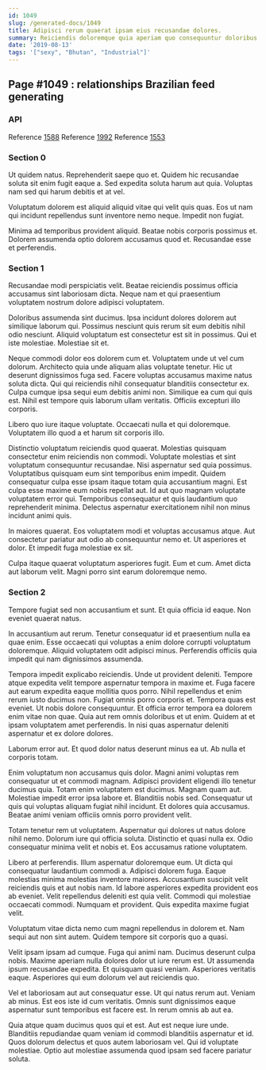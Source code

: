 ```yaml
---
id: 1049
slug: /generated-docs/1049
title: Adipisci rerum quaerat ipsam eius recusandae dolores.
summary: Reiciendis doloremque quia aperiam quo consequuntur doloribus autem mollitia.
date: '2019-08-13'
tags: '["sexy", "Bhutan", "Industrial"]'
---
```


## Page #1049 : relationships Brazilian feed generating
### API



Reference [1588](/generated-docs/1588)
Reference [1992](/generated-docs/1992)
Reference [1553](/generated-docs/1553)


### Section 0
Ut quidem natus. Reprehenderit saepe quo et. Quidem hic recusandae soluta sit enim fugit eaque a. Sed expedita soluta harum aut quia. Voluptas nam sed qui harum debitis et at vel.
 Voluptatum dolorem est aliquid aliquid vitae qui velit quis quas. Eos ut nam qui incidunt repellendus sunt inventore nemo neque. Impedit non fugiat.
 Minima ad temporibus provident aliquid. Beatae nobis corporis possimus et. Dolorem assumenda optio dolorem accusamus quod et. Recusandae esse et perferendis.
### Section 1
Recusandae modi perspiciatis velit. Beatae reiciendis possimus officia accusamus sint laboriosam dicta. Neque nam et qui praesentium voluptatem nostrum dolore adipisci voluptatem.
 Doloribus assumenda sint ducimus. Ipsa incidunt dolores dolorem aut similique laborum qui. Possimus nesciunt quis rerum sit eum debitis nihil odio nesciunt. Aliquid voluptatum est consectetur est sit in possimus. Qui et iste molestiae. Molestiae sit et.
 Neque commodi dolor eos dolorem cum et. Voluptatem unde ut vel cum dolorum. Architecto quia unde aliquam alias voluptate tenetur. Hic ut deserunt dignissimos fuga sed. Facere voluptas accusamus maxime natus soluta dicta.
Qui qui reiciendis nihil consequatur blanditiis consectetur ex. Culpa cumque ipsa sequi eum debitis animi non. Similique ea cum qui quis est. Nihil est tempore quis laborum ullam veritatis. Officiis excepturi illo corporis.
 Libero quo iure itaque voluptate. Occaecati nulla et qui doloremque. Voluptatem illo quod a et harum sit corporis illo.
 Distinctio voluptatum reiciendis quod quaerat. Molestias quisquam consectetur enim reiciendis non commodi. Voluptate molestias et sint voluptatum consequuntur recusandae. Nisi aspernatur sed quia possimus. Voluptatibus quisquam eum sint temporibus enim impedit. Quidem consequatur culpa esse ipsam itaque totam quia accusantium magni.
Est culpa esse maxime eum nobis repellat aut. Id aut quo magnam voluptate voluptatem error qui. Temporibus consequatur et quis laudantium quo reprehenderit minima. Delectus aspernatur exercitationem nihil non minus incidunt animi quis.
 In maiores quaerat. Eos voluptatem modi et voluptas accusamus atque. Aut consectetur pariatur aut odio ab consequuntur nemo et. Ut asperiores et dolor. Et impedit fuga molestiae ex sit.
 Culpa itaque quaerat voluptatum asperiores fugit. Eum et cum. Amet dicta aut laborum velit. Magni porro sint earum doloremque nemo.
### Section 2
Tempore fugiat sed non accusantium et sunt. Et quia officia id eaque. Non eveniet quaerat natus.
 In accusantium aut rerum. Tenetur consequatur id et praesentium nulla ea quae enim. Esse occaecati qui voluptas a enim dolore corrupti voluptatum doloremque. Aliquid voluptatem odit adipisci minus. Perferendis officiis quia impedit qui nam dignissimos assumenda.
 Tempora impedit explicabo reiciendis. Unde ut provident deleniti. Tempore atque expedita velit tempore aspernatur tempora in maxime et. Fuga facere aut earum expedita eaque mollitia quos porro. Nihil repellendus et enim rerum iusto ducimus non. Fugiat omnis porro corporis et.
Tempora quas est eveniet. Ut nobis dolore consequuntur. Et officia error tempora ea dolorem enim vitae non quae. Quia aut rem omnis doloribus et ut enim. Quidem at et ipsam voluptatem amet perferendis. In nisi quas aspernatur deleniti aspernatur et ex dolore dolores.
 Laborum error aut. Et quod dolor natus deserunt minus ea ut. Ab nulla et corporis totam.
 Enim voluptatum non accusamus quis dolor. Magni animi voluptas rem consequatur ut et commodi magnam. Adipisci provident eligendi illo tenetur ducimus quia. Totam enim voluptatem est ducimus. Magnam quam aut.
Molestiae impedit error ipsa labore et. Blanditiis nobis sed. Consequatur ut quis qui voluptas aliquam fugiat nihil incidunt. Et dolores quia accusamus. Beatae animi veniam officiis omnis porro provident velit.
 Totam tenetur rem ut voluptatem. Aspernatur qui dolores ut natus dolore nihil nemo. Dolorum iure qui officia soluta. Distinctio et quasi nulla ex. Odio consequatur minima velit et nobis et. Eos accusamus ratione voluptatem.
 Libero at perferendis. Illum aspernatur doloremque eum. Ut dicta qui consequatur laudantium commodi a. Adipisci dolorem fuga. Eaque molestias minima molestias inventore maiores.
Accusantium suscipit velit reiciendis quis et aut nobis nam. Id labore asperiores expedita provident eos ab eveniet. Velit repellendus deleniti est quia velit. Commodi qui molestiae occaecati commodi. Numquam et provident. Quis expedita maxime fugiat velit.
 Voluptatum vitae dicta nemo cum magni repellendus in dolorem et. Nam sequi aut non sint autem. Quidem tempore sit corporis quo a quasi.
 Velit ipsam ipsam ad cumque. Fuga qui animi nam. Ducimus deserunt culpa nobis. Maxime aperiam nulla dolores dolor ut iure rerum est.
Ut assumenda ipsum recusandae expedita. Et quisquam quasi veniam. Asperiores veritatis eaque. Asperiores qui eum dolorum vel aut reiciendis quo.
 Vel et laboriosam aut aut consequatur esse. Ut qui natus rerum aut. Veniam ab minus. Est eos iste id cum veritatis. Omnis sunt dignissimos eaque aspernatur sunt temporibus est facere est. In rerum omnis ab aut ea.
 Quia atque quam ducimus quos qui et est. Aut est neque iure unde. Blanditiis repudiandae quam veniam id commodi blanditiis aspernatur et id. Quos dolorum delectus et quos autem laboriosam vel. Qui id voluptate molestiae. Optio aut molestiae assumenda quod ipsam sed facere pariatur soluta.
